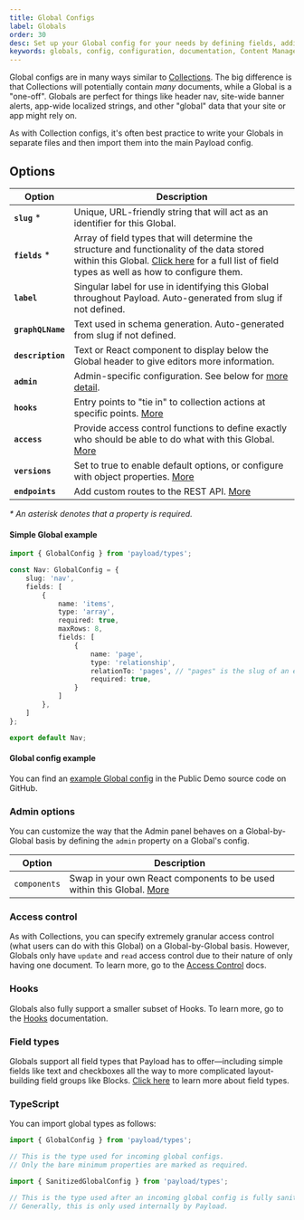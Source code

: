 ```yaml
---
title: Global Configs
label: Globals
order: 30
desc: Set up your Global config for your needs by defining fields, adding slugs and labels, establishing access control, tying in hooks and more.
keywords: globals, config, configuration, documentation, Content Management System, cms, headless, javascript, node, react, express
---
```


Global configs are in many ways similar to [Collections](/docs/configuration/collections). The big difference is that Collections will potentially contain *many* documents, while a Global is a "one-off". Globals are perfect for things like header nav, site-wide banner alerts, app-wide localized strings, and other "global" data that your site or app might rely on.

As with Collection configs, it's often best practice to write your Globals in separate files and then import them into the main Payload config.

## Options

| Option            | Description  |
|-------------------| -------------|
| **`slug`** *      | Unique, URL-friendly string that will act as an identifier for this Global. |
| **`fields`** *    | Array of field types that will determine the structure and functionality of the data stored within this Global. [Click here](/docs/fields/overview) for a full list of field types as well as how to configure them. |
| **`label`**       | Singular label for use in identifying this Global throughout Payload. Auto-generated from slug if not defined. |
| **`graphQLName`** | Text used in schema generation. Auto-generated from slug if not defined.
| **`description`** | Text or React component to display below the Global header to give editors more information.  |
| **`admin`**       | Admin-specific configuration. See below for [more detail](/docs/configuration/globals#admin-options). |
| **`hooks`**       | Entry points to "tie in" to collection actions at specific points. [More](/docs/hooks/overview#global-hooks) |
| **`access`**      | Provide access control functions to define exactly who should be able to do what with this Global. [More](/docs/access-control/overview/#globals) |
| **`versions`**    | Set to true to enable default options, or configure with object properties. [More](/docs/versions/overview#globals-config)|
| **`endpoints`**   | Add custom routes to the REST API. [More](/docs/rest-api/overview#custom-endpoints)|

*\* An asterisk denotes that a property is required.*

#### Simple Global example

```ts
import { GlobalConfig } from 'payload/types';

const Nav: GlobalConfig = {
	slug: 'nav',
	fields: [
		{
			name: 'items',
			type: 'array',
			required: true,
			maxRows: 8,
			fields: [
				{
					name: 'page',
					type: 'relationship',
					relationTo: 'pages', // "pages" is the slug of an existing collection
					required: true,
				}
			]
		},
	]
};

export default Nav;
```

#### Global config example

You can find an [example Global config](https://github.com/payloadcms/public-demo/blob/master/src/globals/MainMenu.ts) in the Public Demo source code on GitHub.

### Admin options

You can customize the way that the Admin panel behaves on a Global-by-Global basis by defining the `admin` property on a Global's config.

| Option                       | Description  |
| ---------------------------- | -------------|
| `components`                 | Swap in your own React components to be used within this Global. [More](/docs/admin/components#globals) |

### Access control

As with Collections, you can specify extremely granular access control (what users can do with this Global) on a Global-by-Global basis. However, Globals only have `update` and `read` access control due to their nature of only having one document. To learn more, go to the [Access Control](/docs/access-control/overview) docs.

### Hooks

Globals also fully support a smaller subset of Hooks. To learn more, go to the [Hooks](/docs/hooks/overview) documentation.

### Field types

Globals support all field types that Payload has to offer—including simple fields like text and checkboxes all the way to more complicated layout-building field groups like Blocks. [Click here](/docs/fields/overview) to learn more about field types.

### TypeScript

You can import global types as follows:

```ts
import { GlobalConfig } from 'payload/types';

// This is the type used for incoming global configs.
// Only the bare minimum properties are marked as required.
```

```ts
import { SanitizedGlobalConfig } from 'payload/types';

// This is the type used after an incoming global config is fully sanitized.
// Generally, this is only used internally by Payload.
```

